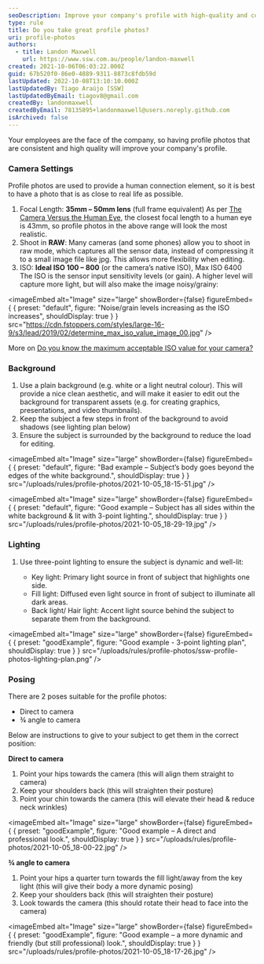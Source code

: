 ```yaml
---
seoDescription: Improve your company's profile with high-quality and consistent employee photos that provide a human connection element.
type: rule
title: Do you take great profile photos?
uri: profile-photos
authors:
  - title: Landon Maxwell
    url: https://www.ssw.com.au/people/landon-maxwell
created: 2021-10-06T06:03:22.000Z
guid: 67b520f0-86e0-4889-9311-8873c8fdb59d
lastUpdated: 2022-10-08T13:10:10.000Z
lastUpdatedBy: Tiago Araújo [SSW]
lastUpdatedByEmail: tiagov8@gmail.com
createdBy: landonmaxwell
createdByEmail: 78135895+landonmaxwell@users.noreply.github.com
isArchived: false
---
```


Your employees are the face of the company, so having profile photos that are consistent and high quality will improve your company's profile.

### Camera Settings

Profile photos are used to provide a human connection element, so it is best to have a photo that is as close to real life as possible.

1. Focal Length: **35mm – 50mm lens** (full frame equivalent)
   As per [The Camera Versus the Human Eye](https://petapixel.com/2012/11/17/the-camera-versus-the-human-eye/), the closest focal length to a human eye is 43mm, so profile photos in the above range will look the most realistic.
2. Shoot in **RAW**: Many cameras (and some phones) allow you to shoot in raw mode, which captures all the sensor data, instead of compressing it to a small image file like jpg. This allows more flexibility when editing.
3. ISO: **Ideal ISO 100 – 800** (or the camera’s native ISO), Max ISO 6400
   The ISO is the sensor input sensitivity levels (or gain). A higher level will capture more light, but will also make the image noisy/grainy:


<imageEmbed
  alt="Image"
  size="large"
  showBorder={false}
  figureEmbed={ {
    preset: "default",
    figure: "Noise/grain levels increasing as the ISO increases",
    shouldDisplay: true
  } }
  src="https://cdn.fstoppers.com/styles/large-16-9/s3/lead/2019/02/determine_max_iso_value_image_00.jpg"
/>


More on [Do you know the maximum acceptable ISO value for your camera?
](https://fstoppers.com/education/do-you-know-maximum-acceptable-iso-value-your-camera-338275)

### Background

1. Use a plain background (e.g. white or a light neutral colour).
   This will provide a nice clean aesthetic, and will make it easier to edit out the background for transparent assets (e.g. for creating graphics, presentations, and video thumbnails).
2. Keep the subject a few steps in front of the background to avoid shadows (see lighting plan below)
3. Ensure the subject is surrounded by the background to reduce the load for editing.


<imageEmbed
  alt="Image"
  size="large"
  showBorder={false}
  figureEmbed={ {
    preset: "default",
    figure: "Bad example – Subject’s body goes beyond the edges of the white background.",
    shouldDisplay: true
  } }
  src="/uploads/rules/profile-photos/2021-10-05_18-15-51.jpg"
/>



<imageEmbed
  alt="Image"
  size="large"
  showBorder={false}
  figureEmbed={ {
    preset: "default",
    figure: "Good example – Subject has all sides within the white background & lit with 3-point lighting.",
    shouldDisplay: true
  } }
  src="/uploads/rules/profile-photos/2021-10-05_18-29-19.jpg"
/>


### Lighting

1. Use three-point lighting to ensure the subject is dynamic and well-lit:

   - Key light: Primary light source in front of subject that highlights one side.
   - Fill light: Diffused even light source in front of subject to illuminate all dark areas.
   - Back light/ Hair light: Accent light source behind the subject to separate them from the background.

<imageEmbed
  alt="Image"
  size="large"
  showBorder={false}
  figureEmbed={ {
    preset: "goodExample",
    figure: "Good example - 3-point lighting plan",
    shouldDisplay: true
  } }
  src="/uploads/rules/profile-photos/ssw-profile-photos-lighting-plan.png"
/>


### Posing

There are 2 poses suitable for the profile photos:

- Direct to camera
- ¾ angle to camera

Below are instructions to give to your subject to get them in the correct position:

**Direct to camera**

1. Point your hips towards the camera (this will align them straight to camera)
2. Keep your shoulders back (this will straighten their posture)
3. Point your chin towards the camera (this will elevate their head & reduce neck wrinkles)

<imageEmbed
  alt="Image"
  size="large"
  showBorder={false}
  figureEmbed={ {
    preset: "goodExample",
    figure: "Good example – A direct and professional look.",
    shouldDisplay: true
  } }
  src="/uploads/rules/profile-photos/2021-10-05_18-00-22.jpg"
/>


**¾ angle to camera**

1. Point your hips a quarter turn towards the fill light/away from the key light (this will give their body a more dynamic posing)
2. Keep your shoulders back (this will straighten their posture)
3. Look towards the camera (this should rotate their head to face into the camera)

<imageEmbed
  alt="Image"
  size="large"
  showBorder={false}
  figureEmbed={ {
    preset: "goodExample",
    figure: "Good example – a more dynamic and friendly (but still professional) look.",
    shouldDisplay: true
  } }
  src="/uploads/rules/profile-photos/2021-10-05_18-17-26.jpg"
/>
